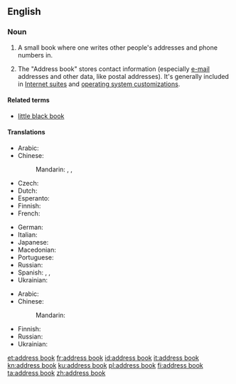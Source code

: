 ==English==
{{wikipedia}}

===Noun===
{{en-noun|head=[[address]] [[book]]}}

# A small book where one writes other people's addresses and phone numbers in.
# {{label|en|computing}} The "Address book" stores contact information (especially [[e-mail]] addresses and other data, like postal addresses). It's generally included in [[w:Internet suite|Internet suites]] and [[w:operating system|operating system customizations]].

====Related terms====
* [[little black book]]

====Translations====
{{trans-top|small book with addresses}}
* Arabic: {{t-needed|ar}}
* Chinese:
*: Mandarin: {{t|cmn|地址簿|tr=dìzhǐbù|sc=Hani}}, {{t+|cmn|通訊錄|sc=Hani}}, {{t+|cmn|通讯录|tr=tōngxùnlù|sc=Hani}}
* Czech: {{t|cs|adresář|m}}
* Dutch: {{t+|nl|adresboek|n}}
* Esperanto: {{t|eo|adreslibro}}
* Finnish: {{t|fi|osoitekirja}}
* French: {{t|fr|carnet d'adresses|m}}
{{trans-mid}}
* German: {{t+|de|Adressbuch|n}}
* Italian: {{t+|it|rubrica|f}}
* Japanese: {{t|ja|アドレス帳|tr=adoresu-chō|sc=Jpan}}
* Macedonian: {{t|mk|адресар|m|tr=adresár|sc=Cyrl}}
* Portuguese: {{t|pt|[[livro]] [[de]] [[endereços]]|m}}
* Russian: {{t+|ru|а́дресная кни́га|f}}
* Spanish: {{t+|es|directorio|m}}, {{t|es|agenda de direcciones|f}}, {{t|es|libreta de direcciones|f}}
* Ukrainian: {{t-needed|uk}}
{{trans-bottom}}

{{trans-top|computing: file containing e-mail addresses and other data on one's contacts}}
* Arabic: {{t-needed|ar}}
* Chinese:
*: Mandarin: {{t-needed|cmn}}
{{trans-mid}}
* Finnish: {{t|fi|osoitekirja}}
* Russian: {{t-needed|ru}}
* Ukrainian: {{t-needed|uk}}
{{trans-bottom}}

[[et:address book]]
[[fr:address book]]
[[id:address book]]
[[it:address book]]
[[kn:address book]]
[[ku:address book]]
[[pl:address book]]
[[fi:address book]]
[[ta:address book]]
[[zh:address book]]